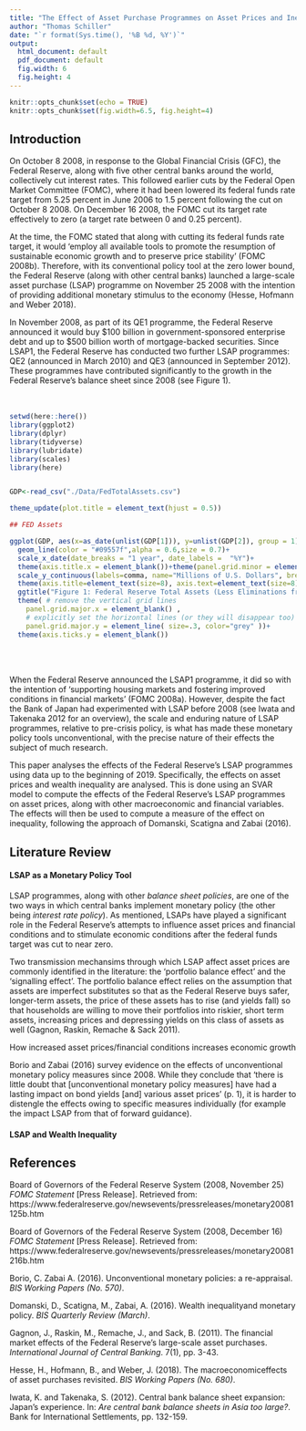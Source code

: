 ```yaml
---
title: "The Effect of Asset Purchase Programmes on Asset Prices and Inequality"
author: "Thomas Schiller"
date: "`r format(Sys.time(), '%B %d, %Y')`"
output:
  html_document: default
  pdf_document: default
  fig.width: 6
  fig.height: 4
---
```


```r
knitr::opts_chunk$set(echo = TRUE)
knitr::opts_chunk$set(fig.width=6.5, fig.height=4) 
```

## Introduction

On October 8 2008, in response to the Global Financial Crisis (GFC), the Federal Reserve, along with five other central banks around the world, collectively cut interest rates. This followed earlier cuts by the Federal Open Market Committee (FOMC), where it had been lowered its federal funds rate target from 5.25 percent in June 2006 to 1.5 percent following the cut on October 8 2008. On December 16 2008, the FOMC cut its target rate effectively to zero (a target rate between 0 and 0.25 percent). 

At the time, the FOMC stated that along with cutting its federal funds rate target, it would 'employ all available tools to promote the resumption of sustainable economic growth and to preserve price stability' (FOMC 2008b). Therefore, with its conventional policy tool at the zero lower bound, the Federal Reserve (along with other central banks) launched a large-scale asset purchase (LSAP) programme on November 25 2008 with the intention of providing additional monetary stimulus to the economy (Hesse, Hofmann and Weber 2018). 

In November 2008, as part of its QE1 programme, the Federal Reserve announced it would buy $100 billion in government-sponsored enterprise debt and up to $500 billion worth of mortgage-backed securities. Since LSAP1, the Federal Reserve has conducted two further LSAP programmes: QE2 (announced in March 2010) and QE3 (announced in September 2012). These programmes have contributed significantly to the growth in the Federal Reserve's balance sheet since 2008 (see Figure 1).  
\
\
```r

setwd(here::here())
library(ggplot2)
library(dplyr)
library(tidyverse)
library(lubridate)
library(scales)
library(here)


GDP<-read_csv("./Data/FedTotalAssets.csv")

theme_update(plot.title = element_text(hjust = 0.5))

## FED Assets 

ggplot(GDP, aes(x=as_date(unlist(GDP[1])), y=unlist(GDP[2]), group = 1))+ 
  geom_line(color = "#09557f",alpha = 0.6,size = 0.7)+ 
  scale_x_date(date_breaks = "1 year", date_labels =  "%Y")+
  theme(axis.title.x = element_blank())+theme(panel.grid.minor = element_blank())+
  scale_y_continuous(labels=comma, name="Millions of U.S. Dollars", breaks = scales::pretty_breaks(n = 10))+
  theme(axis.title=element_text(size=8), axis.text=element_text(size=8))+
  ggtitle("Figure 1: Federal Reserve Total Assets (Less Eliminations from Consolidation)")+theme(plot.title = element_text(size=10))+
  theme( # remove the vertical grid lines
    panel.grid.major.x = element_blank() ,
    # explicitly set the horizontal lines (or they will disappear too)
    panel.grid.major.y = element_line( size=.3, color="grey" ))+
  theme(axis.ticks.y = element_blank())
    
```
\
\
When the Federal Reserve announced the LSAP1 programme, it did so with the intention of 'supporting housing markets and fostering improved conditions in financial markets' (FOMC 2008a). However, despite the fact the Bank of Japan had experimented with LSAP before 2008 (see Iwata and Takenaka 2012 for an overview), the scale and enduring nature of LSAP programmes, relative to pre-crisis policy, is what has made these monetary policy tools unconventional, with the precise nature of their effects the subject of much research.   

This paper analyses the effects of the Federal Reserve's LSAP programmes using data up to the beginning of 2019. Specifically, the effects on asset prices and wealth inequality are analysed. This is done using an SVAR model to compute the effects of the Federal Reserve's LSAP programmes on asset prices, along with other macroeconomic and financial variables. The effects will then be used to compute a measure of the effect on inequality, following the approach of Domanski, Scatigna and Zabai (2016). 
 
 
 
## Literature Review

#### LSAP as a Monetary Policy Tool

LSAP programmes, along with other _balance sheet policies_, are one of the two ways in which central banks implement monetary policy (the other being _interest rate policy_). As mentioned, LSAPs have played a significant role in the Federal Reserve's attempts to influence asset prices and financial conditions and to stimulate economic conditions after the federal funds target was cut to near zero. 

Two transmission mechansims through which LSAP affect asset prices are commonly identified in the literature: the 'portfolio balance effect' and the 'signalling effect'. The portfolio balance effect relies on the assumption that assets are imperfect substitutes so that as the Federal Reserve buys safer, longer-term assets, the price of these assets has to rise (and yields fall) so that households are willing to move their portfolios into riskier, short term assets, increasing prices and depressing yields on this class of assets as well (Gagnon, Raskin, Remache & Sack 2011). 

How increased asset prices/financial conditions increases economic growth

Borio and Zabai (2016) survey evidence on the effects of unconventional monetary policy measures since 2008. While they conclude that 'there is little doubt that [unconventional monetary policy measures] have had a lasting impact on bond yields [and] various asset prices' (p. 1), it is harder to distengle the effects owing to specific measures individually (for example the impact LSAP from that of forward guidance).     
  
#### LSAP and Wealth Inequality
  
  
## References 

Board of Governors of the Federal Reserve System (2008, November 25) _FOMC Statement_ [Press Release]. Retrieved from: https://www.federalreserve.gov/newsevents/pressreleases/monetary20081125b.htm

Board of Governors of the Federal Reserve System (2008, December 16) _FOMC Statement_ [Press Release]. Retrieved from: https://www.federalreserve.gov/newsevents/pressreleases/monetary20081216b.htm

Borio, C. Zabai A. (2016). Unconventional monetary policies:  a re-appraisal.  _BIS Working Papers (No. 570)_.

Domanski, D., Scatigna, M.,   Zabai, A. (2016).  Wealth inequalityand monetary policy.  _BIS Quarterly Review (March)_.

Gagnon, J., Raskin, M., Remache, J., and Sack, B. (2011). The financial market effects of the Federal Reserve’s large-scale asset purchases. _International Journal of Central Banking_. 7(1), pp. 3-43.

Hesse, H., Hofmann, B., and  Weber, J. (2018).  The macroeconomiceffects of asset purchases revisited. _BIS Working Papers (No.  680)_.

Iwata, K. and Takenaka, S. (2012). Central bank balance sheet expansion: Japan's experience. In: _Are central bank balance sheets in Asia too large?_. Bank for International Settlements, pp. 132-159.
